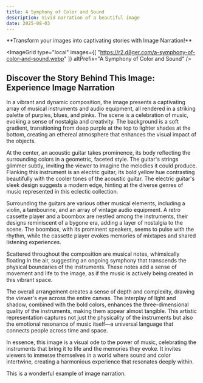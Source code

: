 ```yaml
---
title: A Symphony of Color and Sound
description: Vivid narration of a beautiful image
date: 2025-08-03
---
```


<Callout type="success">
  **Transform your images into captivating stories with Image Narration!**
  <GradientButton
    title="Get Started for Free"
    href="https://imagenarration.com/en"
    align="center"
  />
</Callout>

<ImageGrid 
type="local"
images={[
  "https://r2.d8ger.com/a-symphony-of-color-and-sound.webp"
]} 
altPrefix="A Symphony of Color and Sound"
/>

## Discover the Story Behind This Image: Experience Image Narration

In a vibrant and dynamic composition, the image presents a captivating array of musical instruments and audio equipment, all rendered in a striking palette of purples, blues, and pinks. The scene is a celebration of music, evoking a sense of nostalgia and creativity. The background is a soft gradient, transitioning from deep purple at the top to lighter shades at the bottom, creating an ethereal atmosphere that enhances the visual impact of the objects.

At the center, an acoustic guitar takes prominence, its body reflecting the surrounding colors in a geometric, faceted style. The guitar's strings glimmer subtly, inviting the viewer to imagine the melodies it could produce. Flanking this instrument is an electric guitar, its bold yellow hue contrasting beautifully with the cooler tones of the acoustic guitar. The electric guitar's sleek design suggests a modern edge, hinting at the diverse genres of music represented in this eclectic collection.

Surrounding the guitars are various other musical elements, including a violin, a tambourine, and an array of vintage audio equipment. A retro cassette player and a boombox are nestled among the instruments, their designs reminiscent of a bygone era, adding a layer of nostalgia to the scene. The boombox, with its prominent speakers, seems to pulse with the rhythm, while the cassette player evokes memories of mixtapes and shared listening experiences.

Scattered throughout the composition are musical notes, whimsically floating in the air, suggesting an ongoing symphony that transcends the physical boundaries of the instruments. These notes add a sense of movement and life to the image, as if the music is actively being created in this vibrant space.

The overall arrangement creates a sense of depth and complexity, drawing the viewer's eye across the entire canvas. The interplay of light and shadow, combined with the bold colors, enhances the three-dimensional quality of the instruments, making them appear almost tangible. This artistic representation captures not just the physicality of the instruments but also the emotional resonance of music itself—a universal language that connects people across time and space.

In essence, this image is a visual ode to the power of music, celebrating the instruments that bring it to life and the memories they evoke. It invites viewers to immerse themselves in a world where sound and color intertwine, creating a harmonious experience that resonates deeply within.

This is a wonderful example of image narration.


